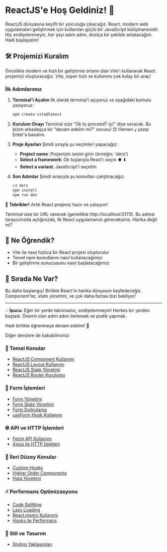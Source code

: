 # ReactJS'e Hoş Geldiniz! 🚀

ReactJS dünyasına keyifli bir yolculuğa çıkacağız. React, modern web uygulamaları geliştirmek için kullanılan güçlü bir JavaScript kütüphanesidir. Hiç endişelenmeyin, her şeyi adım adım, dostça bir şekilde anlatacağım. Hadi başlayalım!

## 🛠 Projemizi Kuralım

Öncelikle modern ve hızlı bir geliştirme ortamı olan Vite'ı kullanarak React projemizi oluşturacağız. Vite, süper hızlı ve kullanımı çok kolay bir araç!

### İlk Adımlarımız

1. **Terminal'i Açalım**
   İlk olarak terminal'i açıyoruz ve aşağıdaki komutu yazıyoruz:
   ```bash
   npm create vite@latest
   ```

2. **Kurulum Onayı**
   Terminal size "Ok to proceed? (y)" diye soracak. Bu bizim arkadaşça bir "devam edelim mi?" sorusu! 😊 Hemen `y` yazıp Enter'a basalım.

3. **Proje Ayarları**
   Şimdi sırayla şu seçimleri yapacağız:
   - **Project name**: Projenizin ismini girin (örneğin: 'ders')
   - **Select a framework**: Ok tuşlarıyla React'ı seçin ⬆️ ⬇️
   - **Select a variant**: JavaScript'i seçelim

4. **Son Adımlar**
   Şimdi sırasıyla şu komutları çalıştıracağız:
   ```bash
   cd ders
   npm install
   npm run dev
   ```

🎉 **Tebrikler!** Artık React projeniz hazır ve çalışıyor!

Terminal size bir URL verecek (genellikle http://localhost:5173). Bu adresi tarayıcınızda açtığınızda, ilk React uygulamanızı göreceksiniz. Harika değil mi?

## 🎯 Ne Öğrendik?
- Vite ile nasıl hızlıca bir React projesi oluşturulur
- Temel npm komutlarını nasıl kullanacağımızı
- Bir geliştirme sunucusunu nasıl başlatacağımızı

## 🚀 Sırada Ne Var?
Bu daha başlangıç! Birlikte React'in harika dünyasını keşfedeceğiz. Component'ler, state yönetimi, ve çok daha fazlası bizi bekliyor!

---

💡 **İpucu**: Eğer bir yerde takılırsanız, endişelenmeyin! Herkes bir yerden başladı. Önemli olan adım adım ilerlemek ve pratik yapmak.

Hadi birlikte öğrenmeye devam edelim! 🌟

Diğer derslere de bakabilirsiniz:

### 🔰 Temel Konular
- [ReactJS Component Kullanımı](https://github.com/fahrettinrizaergin/yazilim-anlatimlarim/blob/main/react-components.md)
- [ReactJS Layout Kullanımı](https://github.com/fahrettinrizaergin/yazilim-anlatimlarim/blob/main/react-layouts.md)
- [ReactJS State Yönetimi](https://github.com/fahrettinrizaergin/yazilim-anlatimlarim/blob/main/react-state-management.md)
- [ReactJS Router Kurulumu](https://github.com/fahrettinrizaergin/yazilim-anlatimlarim/blob/main/setup-reactjs-router-dom.md)

### 📝 Form İşlemleri
- [Form Yönetimi](https://github.com/fahrettinrizaergin/yazilim-anlatimlarim/blob/main/react-form-handling.md)
- [Form State Yönetimi](https://github.com/fahrettinrizaergin/yazilim-anlatimlarim/blob/main/react-form-state-management.md)
- [Form Doğrulama](https://github.com/fahrettinrizaergin/yazilim-anlatimlarim/blob/main/react-form-validation.md)
- [useForm Hook Kullanımı](https://github.com/fahrettinrizaergin/yazilim-anlatimlarim/blob/main/react-form-useform.md)

### 🌐 API ve HTTP İşlemleri
- [Fetch API Kullanımı](https://github.com/fahrettinrizaergin/yazilim-anlatimlarim/blob/main/react-fetch-api.md)
- [Axios ile HTTP İstekleri](https://github.com/fahrettinrizaergin/yazilim-anlatimlarim/blob/main/react-axios-http.md)

### 🚀 İleri Düzey Konular
- [Custom Hooks](https://github.com/fahrettinrizaergin/yazilim-anlatimlarim/blob/main/react-custom-hooks.md)
- [Higher Order Components](https://github.com/fahrettinrizaergin/yazilim-anlatimlarim/blob/main/react-higher-order-components.md)
- [Hata Yönetimi](https://github.com/fahrettinrizaergin/yazilim-anlatimlarim/blob/main/react-error-handling.md)

### ⚡ Performans Optimizasyonu
- [Code Splitting](https://github.com/fahrettinrizaergin/yazilim-anlatimlarim/blob/main/react-performance-code-splitting.md)
- [Lazy Loading](https://github.com/fahrettinrizaergin/yazilim-anlatimlarim/blob/main/react-performance-lazy-loading.md)
- [React.memo Kullanımı](https://github.com/fahrettinrizaergin/yazilim-anlatimlarim/blob/main/react-performance-memo.md)
- [Hooks ile Performans](https://github.com/fahrettinrizaergin/yazilim-anlatimlarim/blob/main/react-performance-hooks.md)

### 🎨 Stil ve Tasarım
- [Styling Yaklaşımları](https://github.com/fahrettinrizaergin/yazilim-anlatimlarim/blob/main/react-styling-approaches.md)